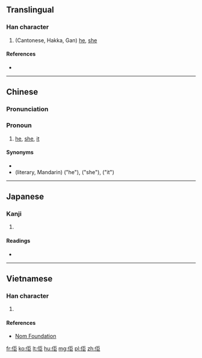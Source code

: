 ==Translingual==

===Han character===
{{Han char|rn=9|rad=人|as=05|sn=7|four=2121<sub>7</sub>|canj=人尸尸 (OSS)|ids=⿰[[亻]][[巨]]}}

# (Cantonese, Hakka, Gan) [[he#English|he]], [[she#English|she]]

====References====
* {{Han ref|kx=0100.021|dkj=00538|hdz=10120.050|uh=4F62|ud=20322|bh=CA5C|bd=51804}}

----

==Chinese==
{{zh-forms}}

===Pronunciation===
{{zh-pron
|c=keoi5
|h=pfs=kì
|cat=pron
}}

===Pronoun===
{{zh-pronoun}}

# {{context|Cantonese|vernacular|lang=zh|sort=keoi5}} [[he]], [[she]], [[it]] {{gloss|3rd person singular pronoun}}
#: {{zh-usex|'''佢''' 個 鼻 好 大。|His nose is very big.|C-GZ}}

====Synonyms====
* {{zh-l|渠}}
* (literary, Mandarin) {{zh-l|他}} ("he"), {{zh-l|她}} ("she"), {{zh-l|它}} ("it")

----

==Japanese==

===Kanji===
{{ja-kanji|grade=|rs=人05}}

# {{defn|lang=ja|sort=人05}}

====Readings====
* {{ja-readings|on=[[きょ]] (kyo)|kun=[[かれ]] (kare)}}

----

==Vietnamese==

===Han character===
{{vi-hantu|[[cừ]]|rs=人05}}

# {{defn|vi}}

====References====
*[http://nomfoundation.org/common/nom_details.php?codepoint=4f62 Nom Foundation]

[[fr:佢]]
[[ko:佢]]
[[lt:佢]]
[[hu:佢]]
[[mg:佢]]
[[pl:佢]]
[[zh:佢]]